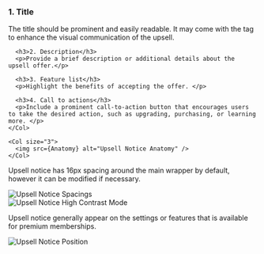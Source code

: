 

<Section title="Anatomy">
  <Row>
    <Col>
      <h3 style={{marginTop: 0}}>1. Title</h3>
      <p>The title should be prominent and easily readable. It may come with the tag to enhance the visual communication of the upsell.</p>

      <h3>2. Description</h3>
      <p>Provide a brief description or additional details about the upsell offer.</p>

      <h3>3. Feature list</h3>
      <p>Highlight the benefits of accepting the offer. </p>

      <h3>4. Call to actions</h3>
      <p>Include a prominent call-to-action button that encourages users to take the desired action, such as upgrading, purchasing, or learning more. </p>
    </Col>

    <Col size="3">
      <img src={Anatomy} alt="Upsell Notice Anatomy" />
    </Col>
  </Row>
</Section>

<Section title="Spacings">
  <p>
    Upsell notice has 16px spacing around the main wrapper by default, however
    it can be modified if necessary.
  </p>

  <img src={Spacings} alt="Upsell Notice Spacings" />
</Section>

<Section title="High Contrast Mode">
  <img src={HighContrastMode} alt="Upsell Notice High Contrast Mode" />
</Section>

<Section title="Where and how to display?">
  <p>
    Upsell notice generally appear on the settings or features that is available
    for premium memberships.
  </p>

  <img src={Location} alt="Upsell Notice Position" />
</Section>
